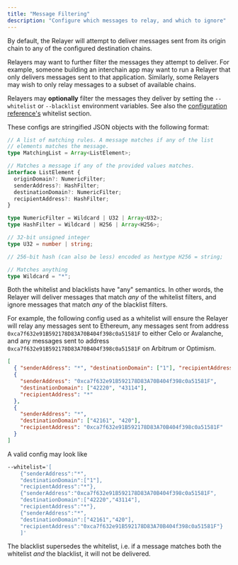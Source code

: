 ```yaml
---
title: "Message Filtering"
description: "Configure which messages to relay, and which to ignore"
---
```


By default, the Relayer will attempt to deliver messages sent from its origin chain to any of the configured destination chains.

Relayers may want to further filter the messages they attempt to deliver. For example, someone building an interchain app may want to run a Relayer that only delivers messages sent to that application. Similarly, some Relayers may wish to only relay messages to a subset of available chains.

Relayers may **optionally** filter the messages they deliver by setting the `--whitelist` or `--blacklist` environment variables. See also the [configuration reference's](/docs/operate/config/config-reference) whitelist section.

These configs are stringified JSON objects with the following format:

```typescript
// A list of matching rules. A message matches if any of the list
// elements matches the message.
type MatchingList = Array<ListElement>;

// Matches a message if any of the provided values matches.
interface ListElement {
  originDomain?: NumericFilter;
  senderAddress?: HashFilter;
  destinationDomain?: NumericFilter;
  recipientAddress?: HashFilter;
}

type NumericFilter = Wildcard | U32 | Array<U32>;
type HashFilter = Wildcard | H256 | Array<H256>;

// 32-bit unsigned integer
type U32 = number | string;

// 256-bit hash (can also be less) encoded as hextype H256 = string;

// Matches anything
type Wildcard = "*";
```

Both the whitelist and blacklists have "any" semantics. In other words, the Relayer will deliver messages that match _any_ of the whitelist filters, and ignore messages that match _any_ of the blacklist filters.

For example, the following config used as a whitelist will ensure the Relayer will relay any messages sent to Ethereum, any messages sent from address `0xca7f632e91B592178D83A70B404f398c0a51581F` to either Celo or Avalanche, and any messages sent to address `0xca7f632e91B592178D83A70B404f398c0a51581F` on Arbitrum or Optimism.

```json
[
  { "senderAddress": "*", "destinationDomain": ["1"], "recipientAddress": "*" },
  {
    "senderAddress": "0xca7f632e91B592178D83A70B404f398c0a51581F",
    "destinationDomain": ["42220", "43114"],
    "recipientAddress": "*"
  },
  {
    "senderAddress": "*",
    "destinationDomain": ["42161", "420"],
    "recipientAddress": "0xca7f632e91B592178D83A70B404f398c0a51581F"
  }
]
```

A valid config may look like

```bash
--whitelist='[
    {"senderAddress":"*",
    "destinationDomain":["1"],
    "recipientAddress":"*"},
    {"senderAddress":"0xca7f632e91B592178D83A70B404f398c0a51581F",
    "destinationDomain":["42220","43114"],
    "recipientAddress":"*"},
    {"senderAddress":"*",
    "destinationDomain":["42161","420"],
    "recipientAddress":"0xca7f632e91B592178D83A70B404f398c0a51581F"}
    ]'
```

The blacklist supersedes the whitelist, i.e. if a message matches both the whitelist _and_ the blacklist, it will not be delivered.

